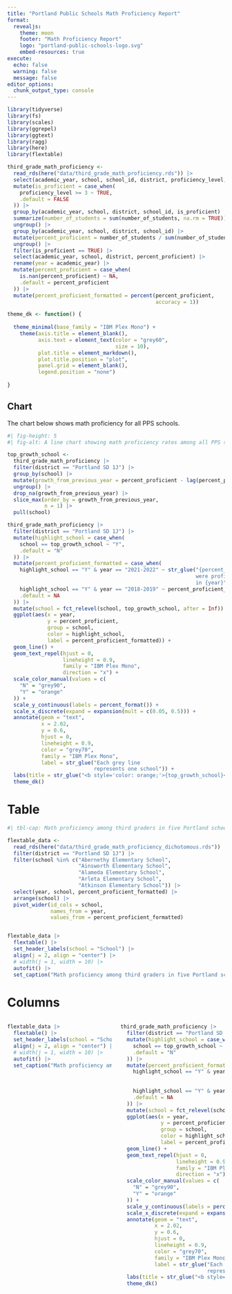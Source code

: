 ```yaml
---
title: "Portland Public Schools Math Proficiency Report"
format: 
  revealjs:
    theme: moon
    footer: "Math Proficiency Report"
    logo: "portland-public-schools-logo.svg"
    embed-resources: true
execute: 
  echo: false
  warning: false
  message: false
editor_options: 
  chunk_output_type: console
---
```


```r
library(tidyverse)
library(fs)
library(scales)
library(ggrepel)
library(ggtext)
library(ragg)
library(here)
library(flextable)
```


```r
third_grade_math_proficiency <- 
  read_rds(here("data/third_grade_math_proficiency.rds")) |> 
  select(academic_year, school, school_id, district, proficiency_level, number_of_students) |> 
  mutate(is_proficient = case_when(
    proficiency_level >= 3 ~ TRUE,
    .default = FALSE
  )) |> 
  group_by(academic_year, school, district, school_id, is_proficient) |> 
  summarize(number_of_students = sum(number_of_students, na.rm = TRUE)) |> 
  ungroup() |> 
  group_by(academic_year, school, district, school_id) |> 
  mutate(percent_proficient = number_of_students / sum(number_of_students, na.rm = TRUE)) |> 
  ungroup() |> 
  filter(is_proficient == TRUE) |> 
  select(academic_year, school, district, percent_proficient) |> 
  rename(year = academic_year) |> 
  mutate(percent_proficient = case_when(
    is.nan(percent_proficient) ~ NA,
    .default = percent_proficient
  )) |> 
  mutate(percent_proficient_formatted = percent(percent_proficient,
                                                accuracy = 1))
```

```r
theme_dk <- function() {
  
  theme_minimal(base_family = "IBM Plex Mono") +
    theme(axis.title = element_blank(),
          axis.text = element_text(color = "grey60",
                                   size = 10),
          plot.title = element_markdown(),
          plot.title.position = "plot",
          panel.grid = element_blank(),
          legend.position = "none")
  
}
```


## Chart

The chart below shows math proficiency for all PPS schools.

```r
#| fig-height: 5
#| fig-alt: A line chart showing math proficiency rates among all PPS schools in 2018-2019 and 2021-2022

top_growth_school <- 
  third_grade_math_proficiency |>
  filter(district == "Portland SD 1J") |> 
  group_by(school) |> 
  mutate(growth_from_previous_year = percent_proficient - lag(percent_proficient)) |> 
  ungroup() |> 
  drop_na(growth_from_previous_year) |>
  slice_max(order_by = growth_from_previous_year,
            n = 1) |> 
  pull(school)

third_grade_math_proficiency |>
  filter(district == "Portland SD 1J") |>
  mutate(highlight_school = case_when(
    school == top_growth_school ~ "Y",
    .default = "N"
  )) |> 
  mutate(percent_proficient_formatted = case_when(
    highlight_school == "Y" & year == "2021-2022" ~ str_glue("{percent_proficient_formatted} of students
                                                             were proficient
                                                             in {year}"),
    highlight_school == "Y" & year == "2018-2019" ~ percent_proficient_formatted,
    .default = NA
  )) |> 
  mutate(school = fct_relevel(school, top_growth_school, after = Inf)) |>
  ggplot(aes(x = year,
             y = percent_proficient,
             group = school,
             color = highlight_school,
             label = percent_proficient_formatted)) +
  geom_line() +
  geom_text_repel(hjust = 0,
                  lineheight = 0.9,
                  family = "IBM Plex Mono",
                  direction = "x") +
  scale_color_manual(values = c(
    "N" = "grey90",
    "Y" = "orange"
  )) +
  scale_y_continuous(labels = percent_format()) +
  scale_x_discrete(expand = expansion(mult = c(0.05, 0.5))) +
  annotate(geom = "text",
           x = 2.02,
           y = 0.6,
           hjust = 0,
           lineheight = 0.9,
           color = "grey70",
           family = "IBM Plex Mono",
           label = str_glue("Each grey line
                            represents one school")) +
  labs(title = str_glue("<b style='color: orange;'>{top_growth_school}</b> showed large growth<br>in math proficiency over the last two years")) +
  theme_dk()
```

# Table {background-color="red"}

```r
#| tbl-cap: Math proficiency among third graders in five Portland schools

flextable_data <- 
  read_rds(here("data/third_grade_math_proficiency_dichotomous.rds")) |> 
  filter(district == "Portland SD 1J") |> 
  filter(school %in% c("Abernethy Elementary School",
                       "Ainsworth Elementary School",
                       "Alameda Elementary School",
                       "Arleta Elementary School",
                       "Atkinson Elementary School")) |> 
  select(year, school, percent_proficient_formatted) |> 
  arrange(school) |> 
  pivot_wider(id_cols = school,
              names_from = year,
              values_from = percent_proficient_formatted)


flextable_data |> 
  flextable() |> 
  set_header_labels(school = "School") |> 
  align(j = 2, align = "center") |> 
  # width(j = 1, width = 10) |> 
  autofit() |> 
  set_caption("Math proficiency among third graders in five Portland schools")
```

# Columns

:::: {.columns}

::: {.column width="50%"}
```r
flextable_data |> 
  flextable() |> 
  set_header_labels(school = "School") |> 
  align(j = 2, align = "center") |> 
  # width(j = 1, width = 10) |> 
  autofit() |> 
  set_caption("Math proficiency among third graders in five Portland schools")
```

:::

::: {.column width="50%"}
```r
third_grade_math_proficiency |>
  filter(district == "Portland SD 1J") |>
  mutate(highlight_school = case_when(
    school == top_growth_school ~ "Y",
    .default = "N"
  )) |> 
  mutate(percent_proficient_formatted = case_when(
    highlight_school == "Y" & year == "2021-2022" ~ str_glue("{percent_proficient_formatted} of students
                                                             were proficient
                                                             in {year}"),
    highlight_school == "Y" & year == "2018-2019" ~ percent_proficient_formatted,
    .default = NA
  )) |> 
  mutate(school = fct_relevel(school, top_growth_school, after = Inf)) |>
  ggplot(aes(x = year,
             y = percent_proficient,
             group = school,
             color = highlight_school,
             label = percent_proficient_formatted)) +
  geom_line() +
  geom_text_repel(hjust = 0,
                  lineheight = 0.9,
                  family = "IBM Plex Mono",
                  direction = "x") +
  scale_color_manual(values = c(
    "N" = "grey90",
    "Y" = "orange"
  )) +
  scale_y_continuous(labels = percent_format()) +
  scale_x_discrete(expand = expansion(mult = c(0.05, 0.5))) +
  annotate(geom = "text",
           x = 2.02,
           y = 0.6,
           hjust = 0,
           lineheight = 0.9,
           color = "grey70",
           family = "IBM Plex Mono",
           label = str_glue("Each grey line
                            represents one school")) +
  labs(title = str_glue("<b style='color: orange;'>{top_growth_school}</b> showed large growth<br>in math proficiency over the last two years")) +
  theme_dk()
```

:::

::::